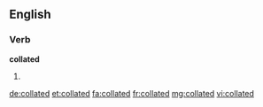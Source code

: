 ==English==

===Verb===
'''collated'''

# {{en-past of|collate}}

[[de:collated]]
[[et:collated]]
[[fa:collated]]
[[fr:collated]]
[[mg:collated]]
[[vi:collated]]